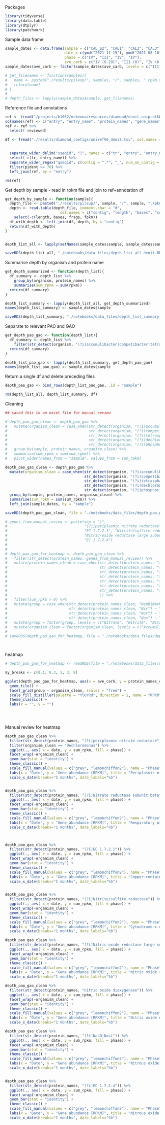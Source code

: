 Packages

```r
library(tidyverse)
library(data.table)
library(dtplyr)
library(patchwork)
```


Sample data frame
```r
sample_dates <- data.frame(sample = c("CAL_S2", "CAL1", "CAL2", "CAL3"),
                           date = c(ymd("2021-11-15"), ymd("2021-08-16"), ymd("2021-09-21"), ymd("2021-10-26")),
                           phase = c("IV", "III", "IV", "IV"),
                           ave_carb = c("IV (0.29)", "III (0)", "IV (0.75)", "IV (0.47)"))
sample_dates$ave_carb <- factor(sample_dates$ave_carb, levels = c("III (0)", "IV (0.75)", "IV (0.47)", "IV (0.29)"))

# get_filenames <- function(samples){
#   name <- paste0("./results/pileup/", samples, "/", samples, ".rpkm.txt")
#   return(name)
# }
# 
# depth_files <- lapply(sample_dates$sample, get_filenames)

```

Reference file and annotations
```r
ref <- fread("/projects/b1052/mckenna/resources/diamond/denit_uniprotkb.tsv", sep = "\t")
colnames(ref) <- c("entry", "entry_name", "protein_names", "gene_names", "organism", "gene_length", "reviewed")
ref <- ref %>%
  select(-reviewed)

df <- fread("./results/diamond_contigs/uniref90_denit.tsv", col.names = c("qseqid", "sseqid", "pident", "length", "mismatch",
                                                                          "gapopen", "qstart", "qend", "sstart", "send",
                                                                          "evalue", "bitscore")) %>%
  separate_wider_delim("sseqid", "|", names = c("tr", "entry", "entry_name")) %>%
  select(-c(tr, entry_name)) %>%
  separate_wider_regex("qseqid", c(contig = ".*", "_", num_on_contig = ".*")) %>%
  filter(pident >= 70) %>%
  left_join(ref, by = "entry")

rm(ref)

```


Get depth by sample - read in rpkm file and join to ref+annotation df
```r
get_depth_by_sample <- function(sample){
  depth_file <- paste0("./results/pileup/", sample, "/", sample, ".rpkm.txt")
  depth <- read.table(depth_file, comment.char = "#", 
                         col.names = c("contig", "length", "bases", "coverage", "reads", "rpkm", "frags", "fpkm")) %>%
    select(-c(length, bases, frags, fpkm))
  df_with_depth <- left_join(df, depth, by = "contig")
  return(df_with_depth)
}


depth_list_all <- lapply(setNames(sample_dates$sample, sample_dates$sample), get_depth_by_sample)

saveRDS(depth_list_all, "./notebooks/data_files/depth_list_all_denit.RDS")

```


Summarise depth by organism and protein name
```r

get_depth_summarized <- function(depth_list){
  df_summary <- depth_list %>%
    group_by(organism, protein_names) %>%
    summarise(sum_rpkm = sum(rpkm))
  return(df_summary)
}

depth_list_summary <- lapply(depth_list_all, get_depth_summarized)
names(depth_list_summary) <- sample_dates$sample

saveRDS(depth_list_summary, "./notebooks/data_files/depth_list_summary.RDS")


```


Separate to relevant PAO and GAO
```r
get_depth_pao_gao <- function(depth_list){
  df_summary <- depth_list %>%
    filter(str_detect(organism, "(?i)accumulibacter|competibacter|tetrasphaera|dechloromonas phosphorivorans|dechloromonas phosphoritropha|phosphoribacter"))
  return(df_summary)
}

depth_list_pao_gao <- lapply(depth_list_summary, get_depth_pao_gao)
names(depth_list_pao_gao) <- sample_dates$sample

```


Return a single df and delete preceding files
```r
depth_pao_gao <- bind_rows(depth_list_pao_gao, .id = "sample")

rm(depth_list_all, depth_list_summary, df)

```

Cleaning

```r
## saved this to an excel file for manual review

# depth_pao_gao_clean <- depth_pao_gao %>%
#   mutate(organism_clean = case_when(str_detect(organism, "(?i)accumulibacter") ~ "Accumulibacter",
#                                     str_detect(organism, "(?i)competibacter") ~ "Competibacter",
#                                     str_detect(organism, "(?i)tetrasphaera") ~ "Tetrasphaera",
#                                     str_detect(organism, "(?i)dechloromonas") ~ "Dechloromonas",
#                                     str_detect(organism, "(?i)phosphoribacter") ~ "Phosphoribacter")) %>%
#   group_by(sample, protein_names, organism_clean) %>%
#   summarise(sum_rpkm = sum(sum_rpkm)) %>%
#   pivot_wider(names_from = "sample", values_from = sum_rpkm)

depth_pao_gao_clean <- depth_pao_gao %>%
  mutate(organism_clean = case_when(str_detect(organism, "(?i)accumulibacter") ~ "Accumulibacter",
                                    str_detect(organism, "(?i)competibacter") ~ "Competibacter",
                                    str_detect(organism, "(?i)tetrasphaera") ~ "Tetrasphaera",
                                    str_detect(organism, "(?i)dechloromonas") ~ "Dechloromonas",
                                    str_detect(organism, "(?i)phosphoribacter") ~ "Phosphoribacter")) %>%
  group_by(sample, protein_names, organism_clean) %>%
  summarise(sum_rpkm = sum(sum_rpkm)) %>%
  left_join(sample_dates, by = "sample")

saveRDS(depth_pao_gao_clean, file = "./notebooks/data_files/depth_pao_gao_clean.RDS")

```


```r
# genes_from_manual_review <- paste(sep = "|", 
#                                   "(?i)periplasmic nitrate reductase", "Nitrate reductase subunit beta",
#                                   "EC 1.7.2.1", "Nitrite/sulfite reductase",
#                                   "Nitric-oxide reductase large subunit", "Nitric oxide reductase subunit B", "EC 1.7.2.5", 
#                                   "EC 1.7.2.4")
# 
# 
# depth_pao_gao_for_heatmap <- depth_pao_gao_clean %>%
#   filter(str_detect(protein_names, genes_from_manual_review)) %>%
#   mutate(protein_names_clean = case_when(str_detect(protein_names, "(?i)periplasmic nitrate reductase") ~ "Periplasmic nitrate reductase - NapB",
#                                          str_detect(protein_names, "(?i)nitrate reductase subunit beta") ~ "Respiratory nitrate reductase subunit beta - NarH",
#                                          str_detect(protein_names, "(?i)EC 1.7.2.1") ~ "Copper-containing nitrite reductase - NirK",
#                                          str_detect(protein_names, "(?i)Nitrite/sulfite reductase") ~ "Cytochrome-c-containing nitrite reductase - NirS",
#                                          str_detect(protein_names, "(?i)Nitric-oxide reductase large subunit|Nitric oxide reductase subunit B") ~ "Nitric oxide reductase subunit B - NorB",
#                                          str_detect(protein_names, "(?i)EC 1.7.2.5") ~ "Nitric oxide reductase subunit C - NorC",
#                                          str_detect(protein_names, "(?i)EC 1.7.2.4") ~ "Nitrous oxide reductase - NosZ"
#                                          )) %>%
#   filter(sum_rpkm > 0) %>%
#   mutate(group = case_when(str_detect(protein_names_clean, "NapB|NarH") ~ "Nitrate",
#                            str_detect(protein_names_clean, "Nir") ~ "Nitrite",
#                            str_detect(protein_names_clean, "Nor") ~ "Nitric oxide",
#                            str_detect(protein_names_clean, "Nos") ~ "Nitrous oxide")) %>%
#   mutate(group = factor(group, levels = c("Nitrate", "Nitrite", "Nitric oxide", "Nitrous oxide"))) %>%
#   mutate(organism_clean = factor(organism_clean, levels = c("Accumulibacter", "Dechloromonas", "Phosphoribacter", "Tetrasphaera", "Competibacter")))
# 
# saveRDS(depth_pao_gao_for_heatmap, file = "./notebooks/data_files/depth_pao_gao_for_heatmap.RDS")

  
```



heatmap
```r
# depth_pao_gao_for_heatmap <- readRDS(file = "./notebooks/data_files/depth_pao_gao_for_heatmap.RDS")

my_breaks <- c(0.1, 0.3, 1, 3, 9)

ggplot(depth_pao_gao_for_heatmap, aes(x = ave_carb, y = protein_names_clean, fill = sum_rpkm)) +
  geom_tile() +
  facet_grid(group ~ organism_clean, scales = "free") +
  scale_fill_distiller(palette = "YlOrRd", direction = 1, name = "RPKM", trans = "log", breaks = my_breaks) +
  theme_classic() +
  labs(x = "", y = "")
  

  
```



Manual review for heatmap
```r

depth_pao_gao_clean %>%
  filter(str_detect(protein_names, "(?i)periplasmic nitrate reductase")) %>%
  filter(organism_clean == "Dechloromonas") %>%
  ggplot(., aes( x = date, y = sum_rpkm, fill = phase)) +
  facet_wrap(~organism_clean) +
  geom_bar(stat = "identity") +
  theme_classic() +
  scale_fill_manual(values = c("grey", "lemonchiffon2"), name = "Phase") +
  labs(x = "Date", y = "Gene abundance [RPKM]", title = "Periplasmic nitrate reductase - NapB") +
  scale_x_date(breaks="1 months", date_labels="%b")


depth_pao_gao_clean %>%
  filter(str_detect(protein_names, "(?i)Nitrate reductase subunit beta")) %>%
  ggplot(., aes( x = date, y = sum_rpkm, fill = phase)) +
  facet_wrap(~organism_clean) +
  geom_bar(stat = "identity") +
  theme_classic() +
  scale_fill_manual(values = c("grey", "lemonchiffon2"), name = "Phase") + 
  labs(x = "Date", y = "Gene abundance [RPKM]", title = "Respiratory nitrate reductase subunit beta - NarH") +
  scale_x_date(breaks="1 months", date_labels="%b")




```


```r
depth_pao_gao_clean %>%
  filter(str_detect(protein_names, "(?i)EC 1.7.2.1")) %>%
  ggplot(., aes( x = date, y = sum_rpkm, fill = phase)) +
  facet_wrap(~organism_clean) +
  geom_bar(stat = "identity") +
  theme_classic() +
  scale_fill_manual(values = c("grey", "lemonchiffon2"), name = "Phase") +
  labs(x = "Date", y = "Gene abundance [RPKM]", title = "Copper-containing nitrite reductase - NirK") +
  scale_x_date(breaks="1 months", date_labels="%b")


depth_pao_gao_clean %>%
  filter(str_detect(protein_names, "(?i)Nitrite/sulfite reductase")) %>%
  ggplot(., aes( x = date, y = sum_rpkm, fill = phase)) +
  facet_wrap(~organism_clean) +
  geom_bar(stat = "identity") +
  theme_classic() +
  scale_fill_manual(values = c("grey", "lemonchiffon2"), name = "Phase") + 
  labs(x = "Date", y = "Gene abundance [RPKM]", title = "Cytochrome-c-containing nitrite/sulfite reductase - NirS") +
  scale_x_date(breaks="1 months", date_labels="%b")


```


```r
depth_pao_gao_clean %>%
  filter(str_detect(protein_names, "(?i)Nitric-oxide reductase large subunit|Nitric oxide reductase subunit B|Nitric oxide reductase subunit C (EC 1.7.2.5)")) %>%
  ggplot(., aes( x = date, y = sum_rpkm, fill = phase)) +
  facet_wrap(~organism_clean) +
  geom_bar(stat = "identity") +
  theme_classic() +
  scale_fill_manual(values = c("grey", "lemonchiffon2"), name = "Phase") +
  labs(x = "Date", y = "Gene abundance [RPKM]", title = "Nitric oxide reductase - NorB/C") +
  scale_x_date(breaks="1 months", date_labels="%b")

depth_pao_gao_clean %>%
  filter(str_detect(protein_names, "nitric oxide dioxygenase")) %>%
  ggplot(., aes( x = date, y = sum_rpkm, fill = phase)) +
  facet_wrap(~organism_clean) +
  geom_bar(stat = "identity") +
  theme_classic() +
  scale_fill_manual(values = c("grey", "lemonchiffon2"), name = "Phase") +
  labs(x = "Date", y = "Gene abundance [RPKM]", title = "Nitric oxide dioxygenase - Nod") +
  scale_x_date(breaks="1 months", date_labels="%b")

```


```r
depth_pao_gao_clean %>%
  filter(str_detect(protein_names, "(?i)NosD|NosL")) %>%
  ggplot(., aes( x = date, y = sum_rpkm, fill = phase)) +
  facet_wrap(~organism_clean) +
  geom_bar(stat = "identity") +
  theme_classic() +
  scale_fill_manual(values = c("grey", "lemonchiffon2"), name = "Phase") +
  labs(x = "Date", y = "Gene abundance [RPKM]", title = "Nitrous oxide reductase - NosD/L") +
  scale_x_date(breaks="1 months", date_labels="%b")


depth_pao_gao_clean %>%
  filter(str_detect(protein_names, "(?i)EC 1.7.2.4")) %>%
  ggplot(., aes( x = date, y = sum_rpkm, fill = phase)) +
  facet_wrap(~organism_clean) +
  geom_bar(stat = "identity") +
  theme_classic() +
  scale_fill_manual(values = c("grey", "lemonchiffon2"), name = "Phase") +
  labs(x = "Date", y = "Gene abundance [RPKM]", title = "Nitrous oxide reductase - NosZ") +
  scale_x_date(breaks="1 months", date_labels="%b")

```

